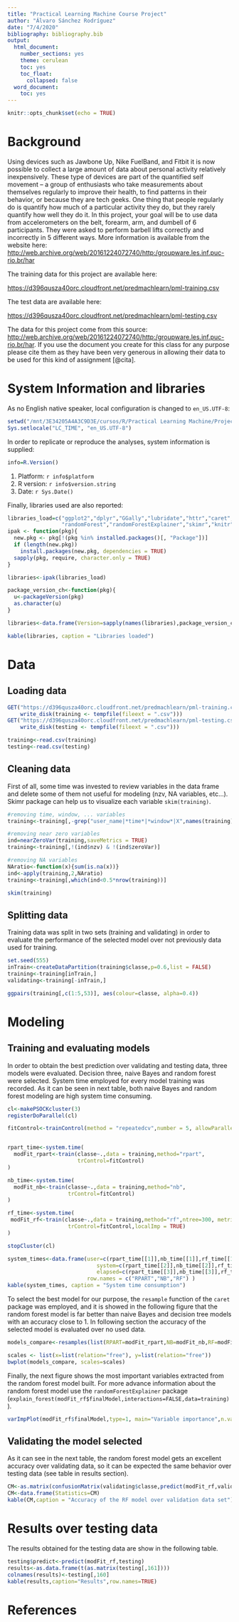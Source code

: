 ```yaml
---
title: "Practical Learning Machine Course Project"
author: "Álvaro Sánchez Rodríguez"
date: "7/4/2020"
bibliography: bibliography.bib
output: 
  html_document: 
    number_sections: yes
    theme: cerulean
    toc: yes
    toc_float: 
      collapsed: false
  word_document:
    toc: yes
---
```


```r
knitr::opts_chunk$set(echo = TRUE)
```

# Background

Using devices such as Jawbone Up, Nike FuelBand, and Fitbit it is now possible to collect a large amount of data about personal activity relatively inexpensively. These type of devices are part of the quantified self movement – a group of enthusiasts who take measurements about themselves regularly to improve their health, to find patterns in their behavior, or because they are tech geeks. One thing that people regularly do is quantify how much of a particular activity they do, but they rarely quantify how well they do it. In this project, your goal will be to use data from accelerometers on the belt, forearm, arm, and dumbell of 6 participants. They were asked to perform barbell lifts correctly and incorrectly in 5 different ways. More information is available from the website here: <http://web.archive.org/web/20161224072740/http:/groupware.les.inf.puc-rio.br/har>

The training data for this project are available here:

<https://d396qusza40orc.cloudfront.net/predmachlearn/pml-training.csv>

The test data are available here:

<https://d396qusza40orc.cloudfront.net/predmachlearn/pml-testing.csv>

The data for this project come from this source: <http://web.archive.org/web/20161224072740/http:/groupware.les.inf.puc-rio.br/har>. If you use the document you create for this class for any purpose please cite them as they have been very generous in allowing their data to be used for this kind of assignment [@cita].

# System Information and libraries

As no English native speaker, local configuration is changed to `en_US.UTF-8`:
```r
setwd("/mnt/3E34205A4A3C9D3E/cursos/R/Practical Learning Machine/Project")
Sys.setlocale("LC_TIME", "en_US.UTF-8")
```

In order to replicate or reproduce the analyses, system information is supplied:

```r
info=R.Version()
```
1. Platform: `r info$platform`
2. R version: `r info$version.string`
3. Date: `r Sys.Date()`

Finally, libraries used are also reported:

```r
libraries_load=c("ggplot2","dplyr","GGally","lubridate","httr","caret","doParallel",
                 "randomForest","randomForestExplainer","skimr","knitr")
ipak <- function(pkg){
  new.pkg <- pkg[!(pkg %in% installed.packages()[, "Package"])]
  if (length(new.pkg)) 
    install.packages(new.pkg, dependencies = TRUE)
  sapply(pkg, require, character.only = TRUE)
}

libraries<-ipak(libraries_load)

package_version_ch<-function(pkg){
  u<-packageVersion(pkg)
  as.character(u)
}

libraries<-data.frame(Version=sapply(names(libraries),package_version_ch))

kable(libraries, caption = "Libraries loaded")
```

# Data

## Loading data
```r

GET("https://d396qusza40orc.cloudfront.net/predmachlearn/pml-training.csv", 
    write_disk(training <- tempfile(fileext = ".csv")))
GET("https://d396qusza40orc.cloudfront.net/predmachlearn/pml-testing.csv", 
    write_disk(testing <- tempfile(fileext = ".csv")))

training<-read.csv(training)
testing<-read.csv(testing)

```

## Cleaning data

First of all, some time was invested to review variables in the data frame and delete some of them not useful for modeling (nzv, NA variables, etc...). Skimr package can help us to visualize each variable `skim(training)`.

```r
#removing time, window, ... variables
training<-training[,-grep("user_name|*time*|*window*|X",names(training))]

#removing near zero variables
ind=nearZeroVar(training,saveMetrics = TRUE)
training<-training[,!(ind$nzv) & !(ind$zeroVar)]

#removing NA variables
NAratio<-function(x){sum(is.na(x))}
ind<-apply(training,2,NAratio)
training<-training[,which(ind<0.5*nrow(training))]

skim(training)

```

## Splitting data
Training data was split in two sets (training and validating) in order to evaluate the performance of the selected model over not previously data used for training. 

```r
set.seed(555)
inTrain<-createDataPartition(training$classe,p=0.6,list = FALSE)
training<-training[inTrain,]
validating<-training[-inTrain,]

```

<!-- Reviewing data -->
<!-- `GGally` package help us to visualize the relation between predictors and response variable. -->
```r
ggpairs(training[,c(1:5,53)], aes(colour=classe, alpha=0.4)) 
```

# Modeling

## Training and evaluating models

In order to obtain the best prediction over validating and testing data, three models were evaluated. Decision three, naive Bayes and random forest were selected. System time employed for every model training was recorded. As it can be seen in next table, both naive Bayes and random forest modeling are high system time consuming. 

```r
cl<-makePSOCKcluster(3)
registerDoParallel(cl)

fitControl<-trainControl(method = "repeatedcv",number = 5, allowParallel = TRUE)


rpart_time<-system.time(
  modFit_rpart<-train(classe~.,data = training,method="rpart",
                      trControl=fitControl)
)

nb_time<-system.time(
  modFit_nb<-train(classe~.,data = training,method="nb",
                   trControl=fitControl)
)

rf_time<-system.time(
 modFit_rf<-train(classe~.,data = training,method="rf",ntree=300, metric="Accuracy",
                   trControl=fitControl,localImp = TRUE)
)

stopCluster(cl)
```

```r
system_times<-data.frame(user=c(rpart_time[[1]],nb_time[[1]],rf_time[[1]]),
                            system=c(rpart_time[[2]],nb_time[[2]],rf_time[[2]]),
                            elapsed=c(rpart_time[[3]],nb_time[[3]],rf_time[[3]]),
                         row.names = c("RPART","NB","RF") )
kable(system_times, caption = "System time consumption")
```

To select the best model for our purpose, the `resample` function of the `caret` package was employed, and it is showed in the following figure that the random forest model is far better than naive Bayes and decision tree models with an accuracy close to 1. In following section the accuracy of the selected model is evaluated over no used data. 

```r
models_compare<-resamples(list(RPART=modFit_rpart,NB=modFit_nb,RF=modFit_rf))
```

```r
scales <- list(x=list(relation="free"), y=list(relation="free"))
bwplot(models_compare, scales=scales)
```

Finally, the next figure shows the most important variables extracted from the random forest model built. For more advance information about the random forest model use the `randomForestExplainer` package (`explain_forest(modFit_rf$finalModel,interactions=FALSE,data=training)`).   

```r
varImpPlot(modFit_rf$finalModel,type=1, main="Variable importance",n.var=15)
```


## Validating the model selected {#validation}

As it can see in the next table, the random forest model gets an excellent accuracy over validating data, so it can be expected the same behavior over testing data (see table in results section). 

```r
CM<-as.matrix(confusionMatrix(validating$classe,predict(modFit_rf,validating)),what = "overall")
CM<-data.frame(Statistics=CM)
kable(CM,caption = "Accuracy of the RF model over validation data set")
```

# Results over testing data

The results obtained for the testing data are show in the following table. 

```r
testing$predict<-predict(modFit_rf,testing)
results<-as.data.frame(t(as.matrix(testing[,161])))
colnames(results)<-testing[,160]
kable(results,caption="Results",row.names=TRUE)
```

# References



